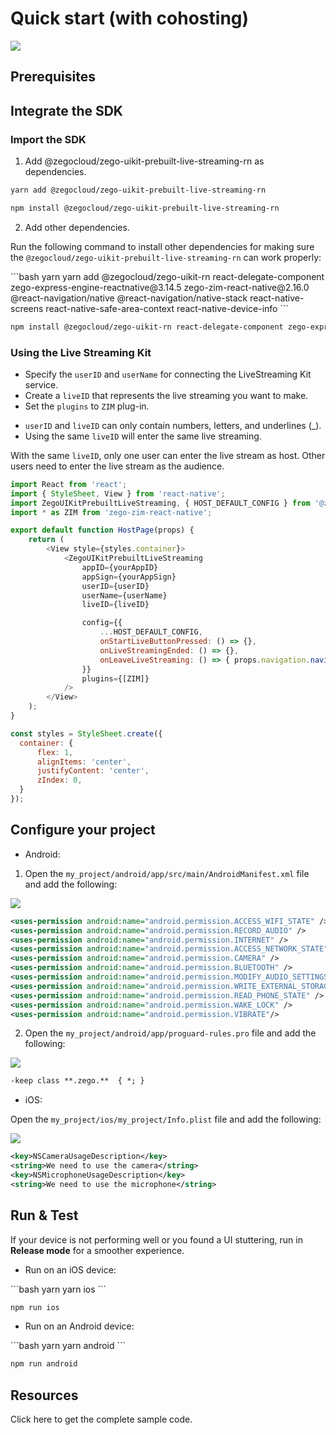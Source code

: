 
# Quick start (with cohosting)

<Frame width="auto" height="auto" caption="">
  <img src="https://storage.zego.im/sdk-doc/Pics/ZegoUIKit/Flutter/live_with_cohosting2.gif" />
</Frame>


## Prerequisites

<UIKitInvitationPrerequisitesZIMSignaling/>

## Integrate the SDK

### Import the SDK

1. Add @zegocloud/zego-uikit-prebuilt-live-streaming-rn as dependencies.

<CodeGroup>

```bash yarn
yarn add @zegocloud/zego-uikit-prebuilt-live-streaming-rn 
```

```bash npm
npm install @zegocloud/zego-uikit-prebuilt-live-streaming-rn 
```
</CodeGroup>

2. Add other dependencies.

Run the following command to install other dependencies for making sure the `@zegocloud/zego-uikit-prebuilt-live-streaming-rn` can work properly:

<CodeGroup>
```bash yarn
yarn add @zegocloud/zego-uikit-rn react-delegate-component zego-express-engine-reactnative@3.14.5 zego-zim-react-native@2.16.0 @react-navigation/native @react-navigation/native-stack react-native-screens react-native-safe-area-context react-native-device-info
```

```bash npm
npm install @zegocloud/zego-uikit-rn react-delegate-component zego-express-engine-reactnative@3.14.5 zego-zim-react-native@2.16.0 @react-navigation/native @react-navigation/native-stack react-native-screens react-native-safe-area-context react-native-device-info
```
</CodeGroup>


### Using the Live Streaming Kit

- Specify the `userID` and `userName` for connecting the LiveStreaming Kit service. 
- Create a `liveID` that represents the live streaming you want to make. 
- Set the `plugins` to `ZIM` plug-in.

<Note title="Note">

- `userID` and `liveID` can only contain numbers, letters, and underlines (_). 
- Using the same `liveID` will enter the same live streaming.
</Note>

<Warning title="Warning">

With the same `liveID`, only one user can enter the live stream as host. Other users need to enter the live stream as the audience.
</Warning>


```js HostPage.js {3-4,9-23}
import React from 'react';
import { StyleSheet, View } from 'react-native';
import ZegoUIKitPrebuiltLiveStreaming, { HOST_DEFAULT_CONFIG } from '@zegocloud/zego-uikit-prebuilt-live-streaming-rn';
import * as ZIM from 'zego-zim-react-native';

export default function HostPage(props) {
    return (
        <View style={styles.container}>
            <ZegoUIKitPrebuiltLiveStreaming
                appID={yourAppID}
                appSign={yourAppSign}
                userID={userID}
                userName={userName}
                liveID={liveID}

                config={{
                    ...HOST_DEFAULT_CONFIG,
                    onStartLiveButtonPressed: () => {},
                    onLiveStreamingEnded: () => {},
                    onLeaveLiveStreaming: () => { props.navigation.navigate('HomePage') },
                }}
                plugins={[ZIM]}
            />
        </View>
    );
}

const styles = StyleSheet.create({
  container: {
      flex: 1,
      alignItems: 'center',
      justifyContent: 'center',
      zIndex: 0,
  }
});
```


## Configure your project

- Android: 

1. Open the `my_project/android/app/src/main/AndroidManifest.xml` file and add the following:

<Frame width="500" height="auto" caption="">
  <img src="https://storage.zego.im/sdk-doc/Pics/ZegoUIKit/RN/PrebuiltCall/android_config.gif" />
</Frame>

```xml
<uses-permission android:name="android.permission.ACCESS_WIFI_STATE" />
<uses-permission android:name="android.permission.RECORD_AUDIO" />
<uses-permission android:name="android.permission.INTERNET" />
<uses-permission android:name="android.permission.ACCESS_NETWORK_STATE" />
<uses-permission android:name="android.permission.CAMERA" />
<uses-permission android:name="android.permission.BLUETOOTH" />
<uses-permission android:name="android.permission.MODIFY_AUDIO_SETTINGS" />
<uses-permission android:name="android.permission.WRITE_EXTERNAL_STORAGE" />
<uses-permission android:name="android.permission.READ_PHONE_STATE" />
<uses-permission android:name="android.permission.WAKE_LOCK" />
<uses-permission android:name="android.permission.VIBRATE"/>
```

2. Open the `my_project/android/app/proguard-rules.pro` file and add the following:

<Frame width="500" height="auto" caption="">
  <img src="https://storage.zego.im/sdk-doc/Pics/ZegoUIKit/RN/PrebuiltCall/proguard_rules_config.jpg" />
</Frame>

```xml
-keep class **.zego.**  { *; }
```

- iOS:

Open the `my_project/ios/my_project/Info.plist` file and add the following:

<Frame width="500" height="auto" caption="">
  <img src="https://storage.zego.im/sdk-doc/Pics/ZegoUIKit/RN/PrebuiltCall/ios_config.gif" />
</Frame>

```xml
<key>NSCameraUsageDescription</key>
<string>We need to use the camera</string>
<key>NSMicrophoneUsageDescription</key>
<string>We need to use the microphone</string>
```

## Run & Test

<Note title="Note">

If your device is not performing well or you found a UI stuttering, run in **Release mode** for a smoother experience.
</Note>

- Run on an iOS device:

<CodeGroup>
```bash yarn
yarn ios
```

```bash npm
npm run ios
```
</CodeGroup>

- Run on an Android device:

<CodeGroup>
```bash yarn
yarn android
```

```bash npm
npm run android
```
</CodeGroup>


## Resources

<CardGroup cols={2}>
  <Card title="Sample code" href="https://github.com/ZEGOCLOUD/zego_uikit_prebuilt_live_streaming_example_rn" target="_blank">
    Click here to get the complete sample code.
  </Card>
</CardGroup>
